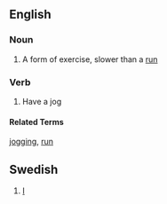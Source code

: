 ==English==

===Noun===

# A form of exercise, slower than a [[run]]

===Verb===

# Have a jog

====Related Terms====
[[jogging]], [[run]]

==Swedish==

# [[I]]